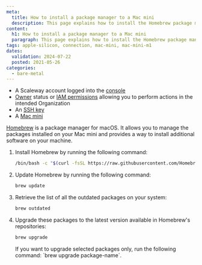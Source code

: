 ```yaml
---
meta:
  title: How to install a package manager to a Mac mini
  description: This page explains how to install the Homebrew package manager to a Scaleway Mac mini.
content:
  h1: How to install a package manager to a Mac mini
  paragraph: This page explains how to install the Homebrew package manager to a Scaleway Mac mini.
tags: apple-silicon, connection, mac-mini, mac-mini-m1
dates:
  validation: 2024-07-22
  posted: 2021-05-26
categories:
  - bare-metal
---
```


<Macro id="requirements" />

- A Scaleway account logged into the [console](https://console.scaleway.com)
- [Owner](/identity-and-access-management/iam/concepts/#owner) status or [IAM permissions](/identity-and-access-management/iam/concepts/#permission) allowing you to perform actions in the intended Organization
- An [SSH key](/identity-and-access-management/organizations-and-projects/how-to/create-ssh-key/)
- A [Mac mini](/bare-metal/apple-silicon/how-to/create-mac-mini/)

[Homebrew](https://brew.sh/) is a package manager for macOS. It allows you to manage the packages installed on your Mac mini and provides a way to install additional software on your machine.

1. Install Homebrew by running the following command:
    ```bash
    /bin/bash -c "$(curl -fsSL https://raw.githubusercontent.com/Homebrew/install/HEAD/install.sh)"
    ```
2. Update Homebrew by running the following command:
    ```bash
    brew update
    ```
3. Retrieve the list of all the outdated packages on your system:
    ```bash
    brew outdated
    ```
4. Upgrade these packages to the latest version available in Homebrew's repositories:
    ```bash
    brew upgrade
    ```

    <Message type="note">
      If you want to upgrade selected packages only, run the following command: `brew upgrade package-name`.
    </Message>